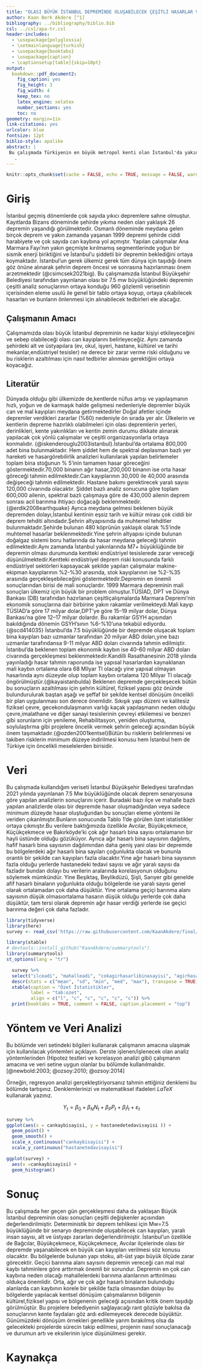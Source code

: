 ```yaml
---
title: "OLASI BÜYÜK İSTANBUL DEPREMİNDE OLUŞABİLECEK ÇEŞİTLİ HASARLAR VE ALINMASI GEREKEN ÖNLEMLER"
author: Kaan Berk Akdere [^1]
bibliography: ../bibliography/biblio.bib
csl: ../csl/apa-tr.csl
header-includes:
  - \usepackage{polyglossia}
  - \setmainlanguage{turkish}
  - \usepackage{booktabs}
  - \usepackage{caption} 
  - \captionsetup[table]{skip=10pt}
output:
  bookdown::pdf_document2:
    fig_caption: yes
    fig_height: 3
    fig_width: 4
    keep_tex: no
    latex_engine: xelatex
    number_sections: yes
    toc: no
geometry: margin=1in
link-citations: yes
urlcolor: blue
fontsize: 12pt
biblio-style: apalike
abstract: |
 Bu çalışmada Türkiyenin en büyük metropol kenti olan İstanbul'da yakın zamanda gerçekleşmesi beklenen depremin ülkemiz ve özellikle de kentin kendisine verebileceği alt-üst yapı zararlarına, bina hasarlarına, oluşturabileceği can ve mal kayıplarına, kültür varlıklarında oluşturabileceği hasarlara ve yine başta ülkemiz olmak üzere kent için olulşturabileceği mali kayıplara değineceğiz. Aynı zamanda deprem sırasında oluşabilecek yapısal olmayan risklerden (binanın taşıyıcı sistemi dışında kalan her türlü eşya, obje, nesne ve benzerlerinin neden olduğu riskler) bahsedeceğiz. Tüm bu riskleri azaltmanın iki temel şartına yani yeni yapılacak yapıların mevcut deprem riskini arttırmamasını sağlamak ve mevcut deprem riskinin azaltılması yönünde yapılması gerekenleri bu çalışmada ele alacağız.
   . 
---
```

```r
knitr::opts_chunk$set(cache = FALSE, echo = TRUE, message = FALSE, warning = FALSE)
```

<!-- ======================================================================= -->
<!-- ============================== NOTLAR ================================= -->
<!-- ======================================================================= -->
[^1]: 20080254, [Github Repo](https://github.com/KaanAkdere/final)

# Giriş
İstanbul geçmiş dönemlerde çok sayıda yıkıcı depremlere sahne olmuştur. Kayıtlarda Bizans döneminde şehirde yıkıma neden olan yaklaşık 26 depremin yaşandığı görülmektedir. Osmanlı döneminde meydana gelen birçok deprem ve yakın zamanda yaşanan 1999 depremi şehirde ciddi harabiyete ve çok sayıda can kaybına yol açmıştır. Yapılan çalışmalar Ana Marmara Fayı’nın yakın geçmişte kırılmamış segmentlerinde yoğun bir sismik enerji biriktiğini ve İstanbul’u şiddetli bir depremin beklediğini ortaya koymaktadır. İstanbul’un gerek ülkemiz gerek tüm dünya için taşıdığı önem göz önüne alınarak şehrin deprem öncesi ve sonrasına hazırlanması önem arzetmektedir (@csimcsek2021big). Bu çalışmamızda İstanbul Büyükşehir Belediyesi tarafından yayınlanan olası bir 7.5 mw büyüklüğündeki depremin çeşitli analiz sonuçlarının ortaya konduğu 960 gözlemli verisetinin içerisinden eleme usulü ile genel bir tablo ortaya koyup, ortaya çıkabilecek hasarları ve bunların önlenmesi için alınabilecek tedbirleri ele alacağız.

## Çalışmanın Amacı
Çalışmamızda olası büyük İstanbul depreminin ne kadar kişiyi etkileyeceğini ve sebep olabileceği olası can kayıplarını belirleyeceğiz. Aynı zamanda şehirdeki alt ve üstyapılara (ev, okul, işyeri, hastane, kültürel ve tarihi mekanlar,endüstriyel tesisler) ne derece bir zarar verme riski olduğunu ve bu risklerin azaltılması için nasıl tedbirler alınması gerektiğini ortaya koyacağız.

## Literatür 
Dünyada olduğu gibi ülkemizde de,kentlerde nüfus artışı ve yapılaşmanın hızlı, yoğun ve de karmaşık halde gelişmesi nedenleriyle depremler büyük can ve mal kayıpları meydana getirmektedirler Doğal afetler içinde depremler verdikleri zararlar (%60) nedeniyle ön sırada yer alır. Ülkelerin ve kentlerin depreme hazırlıklı olabilmeleri için olası depremlerin yerleri, derinlikleri, kente yakınlıkları ve kentin zemin durumu dikkate alınarak yapılacak çok yönlü çalışmalar ve çeşitli organizasyonlarla ortaya konmalıdır. {@iskenderouglu2003istanbul}.İstanbul’da ortalama 800,000 adet bina bulunmaktadır. Hem şiddet hem de spektral deplasman bazlı yer hareketi ve hasargörebilirlik analizleri kullanılarak yapılan belirlemeler toplam bina stoğunun % 5’inin tamamen hasar göreceğini göstermektedir.70,000 binanın ağır hasar,200,000 binanın ise orta hasar göreceği tahmin edilmektedir.Can kayıplarının 30,000 ile 40,000 arasında değişeceği tahmin edilmektedir. Hastane bakımı gerektirecek yaralı sayısı 120,000 civarında olacaktır. Şiddet bazlı analiz sonucuna göre toplam 600,000 ailenin, spektral bazlı çalışmaya göre de 430,000 ailenin deprem sonrası acil barınma ihtiyacı doğacağı beklenmektedir. {@erdik2008earthquake} Ayrıca meydana gelmesi beklenen büyük depremden dolayı,İstanbul kentinin eşsiz tarih ve kültür mirası çok ciddi bir deprem tehditi altındadır.Şehrin altyapısında da muhtemel tehditler bulunmaktadır.Şehirde bulunan 480 köprünün yaklaşık olarak %5’inde muhtemel hasarlar beklenmektedir.Yine şehrin altyapısı içinde bulunan doğalgaz sistemi boru hatlarında da hasar meydana geleceği tahmin edilmektedir.Aynı zamanda İstanbul yakınlarında M7+ büyüklüğünde bir depremin olması durumunda kentteki endüstriyel tesislerede zarar vereceği düşünülmektedir.Kentteki endüstriyel deprem riski konusunda farklı endüstriyel sektörleri kapsayacak şekilde yapılan çalışmalar makine-ekipman kayıplarının %2-%30 arasında, stok kayıplarının ise %2-%35 arasında gerçekleşebileceğini göstermektedir.Depremin en önemli sonuçlarından birisi de mali sonuçlardır. 1999 Marmara depreminin mali sonuçları ülkemiz için büyük bir problem olmuştur.TÜSİAD, DPT ve Dünya Bankası (DB) tarafından hazırlanan çeşitliçalışmalarda Marmara Depremi’nin ekonomik sonuçlarına dair birbirine yakın rakamlar verilmekteydi.Mali kayıp TÜSİAD’a göre 17 milyar dolar,DPT’ye göre 15–19 milyar dolar, Dünya Bankası’na göre 12–17 milyar dolardır. Bu rakamlar GSYH açısından bakıldığında dönemin GSYH'sının %6-%10'una tekabül ediyordu.{@scd414035} İstanbul’da 7.5 büyüklüğünde bir depremde oluşacak toplam bina kayıpları bazı uzmanlar tarafından 20 milyar ABD doları,yine bazı uzmanlar tarafındansa 9-11 milyar ABD doları civarında tahmin edilmiştir. İstanbul’da beklenen toplam ekonomik kaybın ise 40-60 milyar ABD doları civarında gerçekleşmesi beklenmektedir.Kandilli Rasathanesinin 2018 yılında yayınladığı hasar tahmin raporunda ise yapısal hasarlardan kaynaklanan mali kaybın ortalama olara 68 Milyar Tl olacağı yine yapısal olmayan hasarlında aynı düzeyde olup toplam kaybın ortalama 120 Milyar Tl olacağı öngörülmüştür.{@kayaistanbulda} Beklenen depremde gerçekleşecek bütün bu sonuçların azaltılması için şehrin kültürel, fiziksel yapısı göz önünde bulundurulurak baştan aşağı ve şeffaf bir şekilde kentsel dönüşüm öncelikli bir plan uygulanması son derece önemlidir. Sıkışık yapı düzeni ve kalitesiz fiziksel çevre, gecekondulaşmanın varlığı kaçak yapılaşmanın neden olduğu çevre,imalathane ve diğer sanayi tesislerinin çevreyi etkilemesi ve benzeri gibi sorunların için yenileme, Rehabilitasyon, yeniden oluşturma, soylulaştırma gibi projelere öncelik vermek şehrin geleceği açısından büyük önem taşımaktadır.{@ozden2001kentsel}Bütün bu risklerin belirlenmesi ve takiben risklerin minimum düzeye indirilmesi konusu hem İstanbul hem de Türkiye için öncelikli meselelerden birisidir.


# Veri 
Bu çalışmada kullandığım veriseti İstanbul Büyükşehir Belediyesi tarafından 2021 yılında yayınlanan 7.5 Mw büyüklüğünde olacak deprem senaryosuna göre yapılan analizlerin sonuçlarını içerir. Buradaki bazı ilçe ve mahalle bazlı yapılan analizlerde olası bir depremde hasar oluşmadığından veya sadece minimum düzeyde hasar oluştuğundan bu sonuçları eleme yöntemi ile veriden çıkarılmıştır.Bunların sonucunda Tablo 1'de görülen özet istatistikler ortaya çıkmıştır.Bu verilere baktığımızda özellikle Avcılar, Büyükçekmece, Küçükçekmece ve Bakırköyde'ki çok ağır hasarlı bina sayısı ortalamanın bir hayli üstünde olduğu gözüküyor. Ayrıca ağır hasarlı bina sayısının dağılımı, hafif hasarlı bina sayısının dağılımından daha geniş yani olası bir depremde bu bölgelerdeki ağır hasarlı bina sayıları çoğunlukta olacak ve bununla orantılı bir şekilde can kayıpları fazla olacaktır.Yine ağır hasarlı bina sayısının fazla olduğu yerlerde hastanedeki tedavi sayısı ve ağır yaralı sayısı da fazladır bundan dolayı bu verilerin aralarında korelasyonun olduğunu söylemek mümkündür. Yine Beşiktaş, Beylikdüzü, Şişli, Sarıyer  gibi genelde afif hasarlı binaların yoğunlukta olduğu  bölgelerde ise yaralı sayısı genel olarak ortalamadan çok daha düşüktür. Yine ortalama geçiçi barınma alanı sayısının düşük olmasıortalama hasarın düşük olduğu yerlerde çok daha düşüktür, tam tersi olarak depremin ağır hasar verdiği yerlerde ise geçici barınma değeri çok daha fazladır.

```r
library(tidyverse)
library(here)
survey <- read_csv('https://raw.githubusercontent.com/KaanAkdere/final/main/data/survey.csv')
```



```r
library(xtable) 
# devtools::install_github("KaanAkdere/summarytools")
library(summarytools)
st_options(lang = "tr")
```


```r
  survey %>%
  select("ilceadi", "mahalleadi", "cokagirhasarlibinasayisi", "agirhasarlibinasayisi", "ortahasarlibinasayisi","hafifhasarlibinasayisi","cankaybisayisi","agiryaralisayisi","hastanedetedavisayisi","hafifyaralisayisi","dogalgazboruhasari","icmesuyuboruhasari","atiksuboruhasari","gecicibarinma") %>%
  descr(stats = c("mean", "sd", "min", "med", "max"), transpose = TRUE) %>% 
  xtable(caption = "Özet İstatistikler",
         label = "tab:ozet",
         align = c("l", "c", "c", "c", "c", "c")) %>% 
  print(booktabs = TRUE, comment = FALSE, caption.placement = "top")
```

# Yöntem ve Veri Analizi
Bu bölümde veri setindeki bilgileri kullanarak çalışmanın amacına ulaşmak için kullanılacak yöntemleri açıklayın. Derste işlenen/işlenecek olan analiz yöntemlerinden (Hipotez testleri ve korelasyon analizi gibi) çalışmanın amacına ve veri setine uygun olanlar bu bölümde kullanılmalıdır. [@newbold:2003; @ozsoy:2010; @ozsoy:2014]

Örneğin, regresyon analizi gerçekleştiriyorsanız tahmin ettiğiniz denklemi bu bölümde tartışınız. Denklemlerinizi ve matematiksel ifadeleri $LaTeX$ kullanarak yazınız.

$$
Y_t = \beta_0 + \beta_N N_t + \beta_P P_t + \beta_I I_t + \varepsilon_t
$$

```r

survey %>% 
ggplot(aes(x = cankaybisayisi, y = hastanedetedavisayisi )) +
  geom_point() +
  geom_smooth() +
  scale_x_continuous("cankaybisayisi") + 
  scale_y_continuous("hastanetedavisayisi")

ggplot(survey) +
  aes(x =cankaybisayisi) +
  geom_histogram()

```
























# Sonuç
Bu çalışmada her geçen gün gerçekleşmesi daha da yaklaşan Büyük İstanbul depreminin olası sonuçları çeşitli değişkenler açısından değerlendirilmiştir. Deterministik bir deprem tehlikesi için Mw=7.5 büyüklüğünde bir senaryo depreminde oluşabilecek can kayıpları, yaralı insan sayısı, alt ve üstyapı zararları değerlendirilmiştir. İstanbul'un özellikle de Bağcılar, Büyükçekmece, Küçükçekmece, Avcılar ilçelerinde olası bir depremde yaşanabilecek en büyük can kayıpları verilmesi söz konusu olacaktır. Bu bölgelerde bulunan yapı stoku, alt-üst yapı büyük ölçüde zarar görecektir. Geçici barınma alanı sayısını depremin vereceği can mal mal kaybı tahminlere göre arttırmak önemli bir sorundur. Depremin en çok can kaybına neden olacağı mahallelerdeki barınma alanlarının arttırılması oldukça önemlidir. Orta, ağır ve çok ağır hasarlı binaların bulunduğu alanlarda can kaybının korele bir şekilde fazla olmasından dolayı bu bölgelerde yapılacak kentsel dönüşüm çalışmalarının bölgenin kültürel,fiziksel yapısı ve bölgenenin geleceği açısından kritik önem taşıdığı görülmüştür. Bu projelere belediyenin sağlayacağı rant gözüyle bakılsa da sonuçlarının kente faydaları göz ardı edilemeyecek derecede büyüktür. Günümüzdeki dönüşüm örnekleri genellikle yarım bırakılmış olsa da gelecekteki projelerde sürecin takip edilmesi, projenin nasıl sonuçlanacağı ve durumun artı ve eksilerinin iyice düşünülmesi gerekir.
 


\newpage
# Kaynakça {#references}
<div id="refs"></div>

